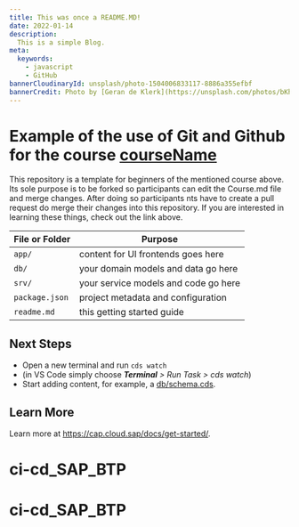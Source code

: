 ```yaml
---
title: This was once a README.MD!
date: 2022-01-14
description:
  This is a simple Blog.
meta:
  keywords:
    - javascript
    - GitHub
bannerCloudinaryId: unsplash/photo-1504006833117-8886a355efbf
bannerCredit: Photo by [Geran de Klerk](https://unsplash.com/photos/bKhETeDV1WM)
---
```



# Example of the use of Git and Github for the course [courseName](LinkToCourse)

This repository is a template for beginners of the mentioned course above.
Its sole purpose is to be forked so participants can edit the Course.md file and merge changes. After doing so participants nts have to create a pull request do merge their changes into this repository. If you are interested in learning these things, check out the link above. 


File or Folder | Purpose
---------|----------
`app/` | content for UI frontends goes here
`db/` | your domain models and data go here
`srv/` | your service models and code go here
`package.json` | project metadata and configuration
`readme.md` | this getting started guide


## Next Steps

- Open a new terminal and run `cds watch` 
- (in VS Code simply choose _**Terminal** > Run Task > cds watch_)
- Start adding content, for example, a [db/schema.cds](db/schema.cds).


## Learn More

Learn more at https://cap.cloud.sap/docs/get-started/.
# ci-cd_SAP_BTP
# ci-cd_SAP_BTP

